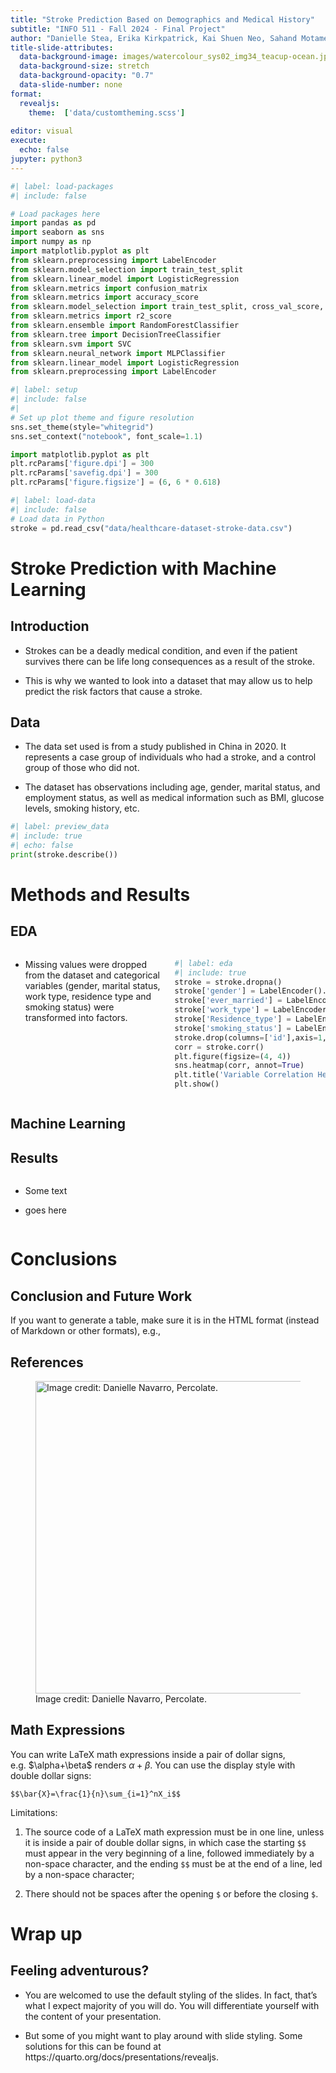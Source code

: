 ```yaml
---
title: "Stroke Prediction Based on Demographics and Medical History"
subtitle: "INFO 511 - Fall 2024 - Final Project"
author: "Danielle Stea, Erika Kirkpatrick, Kai Shuen Neo, Sahand Motamenim, Rohit Kalakala"
title-slide-attributes:
  data-background-image: images/watercolour_sys02_img34_teacup-ocean.jpg
  data-background-size: stretch
  data-background-opacity: "0.7"
  data-slide-number: none
format:
  revealjs:
    theme:  ['data/customtheming.scss']
  
editor: visual
execute:
  echo: false
jupyter: python3
---
```


```python
#| label: load-packages
#| include: false

# Load packages here
import pandas as pd
import seaborn as sns
import numpy as np
import matplotlib.pyplot as plt
from sklearn.preprocessing import LabelEncoder
from sklearn.model_selection import train_test_split
from sklearn.linear_model import LogisticRegression
from sklearn.metrics import confusion_matrix
from sklearn.metrics import accuracy_score
from sklearn.model_selection import train_test_split, cross_val_score, KFold
from sklearn.metrics import r2_score
from sklearn.ensemble import RandomForestClassifier
from sklearn.tree import DecisionTreeClassifier
from sklearn.svm import SVC
from sklearn.neural_network import MLPClassifier
from sklearn.linear_model import LogisticRegression
from sklearn.preprocessing import LabelEncoder
```

```python
#| label: setup
#| include: false
#| 
# Set up plot theme and figure resolution
sns.set_theme(style="whitegrid")
sns.set_context("notebook", font_scale=1.1)

import matplotlib.pyplot as plt
plt.rcParams['figure.dpi'] = 300
plt.rcParams['savefig.dpi'] = 300
plt.rcParams['figure.figsize'] = (6, 6 * 0.618)
```

```python
#| label: load-data
#| include: false
# Load data in Python
stroke = pd.read_csv("data/healthcare-dataset-stroke-data.csv")
```

# Stroke Prediction with Machine Learning

## Introduction

-   Strokes can be a deadly medical condition, and even if the patient survives there can be life long consequences as a result of the stroke.

-   This is why we wanted to look into a dataset that may allow us to help predict the risk factors that cause a stroke. 

## Data

-   The data set used is from a study published in China in 2020. It represents a case group of individuals who had a stroke, and a control group of those who did not.

-   The dataset has observations including age, gender, marital status, and employment status, as well as medical information such as BMI, glucose levels, smoking history, etc.
```python
#| label: preview_data
#| include: true
#| echo: false
print(stroke.describe())
```

# Methods and Results
## EDA
::::: columns
::: {.column width="50%"}
-   Missing values were dropped from the dataset and categorical variables (gender, marital status, work type, residence type and smoking status) were transformed into factors. 
:::
::: {.column width="50%"}
```python
#| label: eda
#| include: true
stroke = stroke.dropna()
stroke['gender'] = LabelEncoder().fit_transform(stroke['gender'])
stroke['ever_married'] = LabelEncoder().fit_transform(stroke['ever_married'])
stroke['work_type'] = LabelEncoder().fit_transform(stroke['work_type'])
stroke['Residence_type'] = LabelEncoder().fit_transform(stroke['Residence_type'])
stroke['smoking_status'] = LabelEncoder().fit_transform(stroke['smoking_status'])
stroke.drop(columns=['id'],axis=1,inplace=True) 
corr = stroke.corr()
plt.figure(figsize=(4, 4))
sns.heatmap(corr, annot=True)
plt.title('Variable Correlation Heatmap')
plt.show()
```
:::
:::::
## Machine Learning


## Results

::::: columns
::: {.column width="50%"}
-   Some text

-   goes here
:::

::: {.column width="50%"}

:::
:::::

# Conclusions

## Conclusion and Future Work

If you want to generate a table, make sure it is in the HTML format (instead of Markdown or other formats), e.g.,


## References

![Image credit: Danielle Navarro, Percolate.](images/watercolour_sys02_img34_teacup-ocean.png){fig-align="center" width="500"}

## Math Expressions {.smaller}

You can write LaTeX math expressions inside a pair of dollar signs, e.g. \$\\alpha+\\beta\$ renders $\alpha + \beta$. You can use the display style with double dollar signs:

```         
$$\bar{X}=\frac{1}{n}\sum_{i=1}^nX_i$$
```


Limitations:

1.  The source code of a LaTeX math expression must be in one line, unless it is inside a pair of double dollar signs, in which case the starting `$$` must appear in the very beginning of a line, followed immediately by a non-space character, and the ending `$$` must be at the end of a line, led by a non-space character;

2.  There should not be spaces after the opening `$` or before the closing `$`.

# Wrap up

## Feeling adventurous?

-   You are welcomed to use the default styling of the slides. In fact, that's what I expect majority of you will do. You will differentiate yourself with the content of your presentation.

-   But some of you might want to play around with slide styling. Some solutions for this can be found at https://quarto.org/docs/presentations/revealjs.